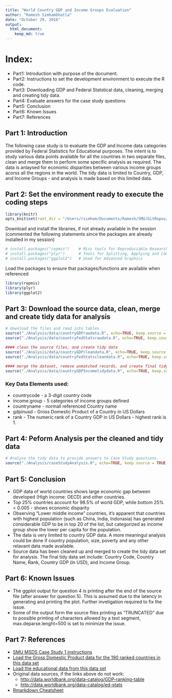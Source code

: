```yaml
---
title: "World Country GDP and Income Groups Evaluation"
author: "Ramesh Simhambhatla"
date: "October 29, 2016"
output: 
  html_document:
    keep_md: true
---
```

# Index: 
* Part1: Introduction with purpose of the document.
* Part2: Instructions to set the development environment to execute the R code.
* Part3: Downloading GDP and Federal Statstical data, cleaning, merging and creating tidy data.
* Part4: Evaluate answers for the case study questions
* Part5: Conclusion
* Part6: Known Issues
* Part7: References

## Part 1: Introduction
The following case study is to evaluate the GDP and Income data categories provided by Federal Statistics for Educational purposes. The intent is to study various data points available for all the countries in two separate files, clean and merge them to perform some specific analysis as required. The data is anlaysed for economic disparities between various income groups acorss all the regions in the world. The tidy data is limited to Country, GDP, and Income Groups - and analysis is made based on this limited data.

## Part 2: Set the environment ready to execute the coding steps

```r
library(knitr)
opts_knit$set(root_dir = "/Users/rsimham/Documents/Ramesh/SMU/GitRepos/Case Studies/MSDS-CaseStudy1")
```
Download and install the libraries, if not already available in the session
(commented the following statements since the packages are already installed in my session)
```r
# install.packages("repmis")    # Misc tools for Reproduciable Research
# install.packages("plyr")      # Tools for Splitting, Applying and Combining Data
# install.packages("ggplot2")   # Used for Advanced Graphics
```

Load the packages to ensure that packages/functions are available when referenced
```r
library(repmis)
library(plyr)
library(ggplot2)
```

## Part 3: Download the source data, clean, merge and create tidy data for analysis

```r
# download the files and read into tables 
source("./Analysis/data/countryGDPrawdata.R", echo=TRUE, keep.source = TRUE, max.deparse.length=500)
source("./Analysis/data/countryFedStatsrawdata.R", echo=TRUE, keep.source = TRUE, max.deparse.length=500)

#### clean the source files, and create tidy data
source("./Analysis/data/countryGDPcleandata.R", echo=TRUE, keep.source = TRUE, max.deparse.length=500)
source("./Analysis/data/countryFedStatscleandata.R", echo=TRUE, keep.source = TRUE, max.deparse.length=500)

#### merge the dataset, remove unmatched records, and create final tidy data for analysis
source("./Analysis/data/countryGDPIncometidydata.R", echo=TRUE, keep.source = TRUE, max.deparse.length=500)
```

### Key Data Elements used:
* countrycode - a 3-digit country code
* income.group - 5 categories of income groups defined
* countryname - normall referenced Country name
* gdpinusd - Gross Domestic Product of a Country in US Dollars
* rank - The numeric rank of a Country GDP in US Dollars - highest rank is 1.

##  Part 4: Peform Analysis per the cleaned and tidy data

```r
# Analyse the tidy data to provide answers to Case Study questions.
source("./Analysis/caseStudyAnalysis.R", echo=TRUE, keep.source = TRUE, max.deparse.length=500)
```

## Part 5: Conclusion
* GDP data of world countries shows large economic gap between developed (High income: OECD) and other countries.
* Top 25% countries account for 98.5% of world GDP, while bottom 25% < 0.005 - shows economic disparity
* Observing "Lower middle income" countries, it's apparent that countries with highest population (such as China, India, Indonasia) has generated considerable GDP to be in top 20 of the list, but categorized as income group show the lower per capita for the population.
* The data is very limited to country GDP data. A more meaningul analysis could be done if country population, size, poverty and any other relavant data made available.
* Source data has been cleaned up and merged to create the tidy data set for analysis. The final tidy data set include: Country Code, Country Name, Rank, Country GDP (in USD), and Income Group.

## Part 6: Known Issues
* The ggplot output for question 4 is printing after the end of the source file (after answer for question 5). This is assumed due to the latency in generating and printing the plot. Further invetigation required to fix the issue.
* Some of the output form the source files printing as "TRUNCATED" due to possible printing of characters allowed by a text segment, max.deparse.lenght=500 is set to minimize the issue.

## Part 7: References
* [SMU MSDS Case Study 1 instructions](https://s3-us-west-2.amazonaws.com/smu-mds/prod/MSDS+6306+Doing+Data+Science/2016+Updates/Case-Study+1.pdf)
* [Load the Gross Domestic Product data for the 190 ranked countries in this data set]( https://d396qusza40orc.cloudfront.net/getdata%2Fdata%2FGDP.csv)
* [Load the educational data from this data set](https://d396qusza40orc.cloudfront.net/getdata%2Fdata%2FEDSTATS_Country.csv)
* Original data sources, if the links above do not work:
     + <http://data.worldbank.org/data-catalog/GDP-ranking-table>
     + <http://data.worldbank.org/data-catalog/ed-stats>
* [Rmarkdown Cheatsheet](http://www.rstudio.com/wp-content/uploads/2016/03/rmarkdown-cheatsheet-2.0.pdf)

